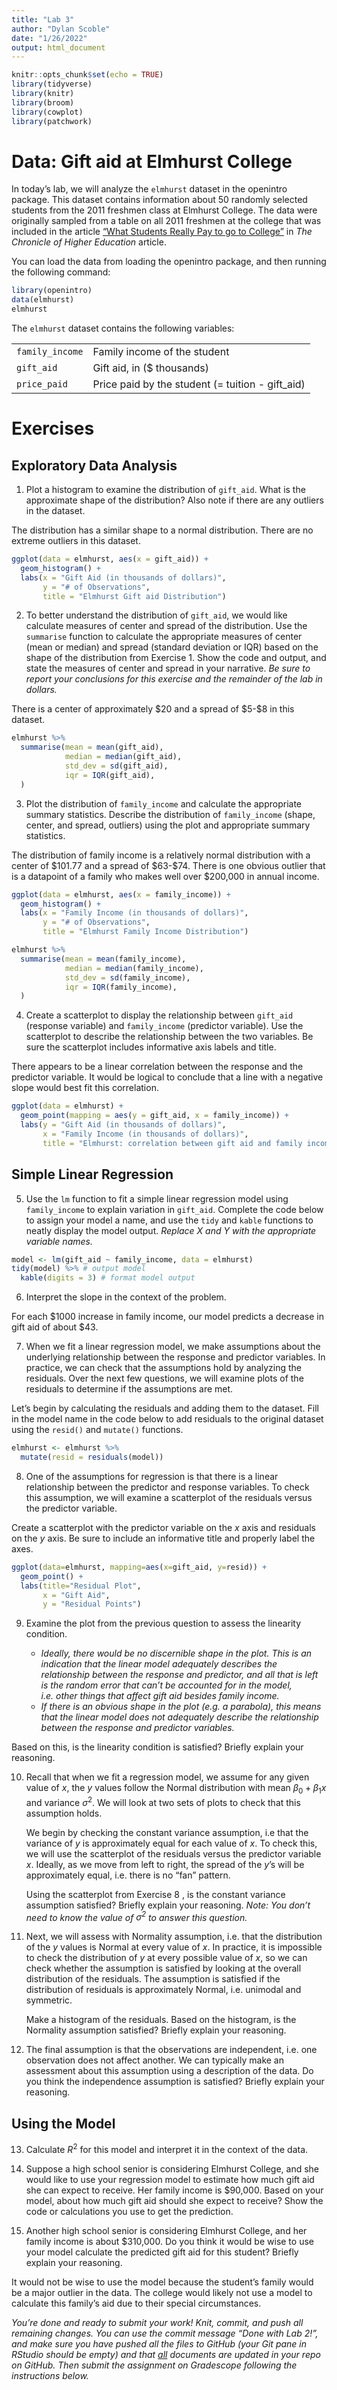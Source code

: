 ```yaml
---
title: "Lab 3"
author: "Dylan Scoble"
date: "1/26/2022"
output: html_document
---
```


```r
knitr::opts_chunk$set(echo = TRUE)
library(tidyverse)
library(knitr)
library(broom)
library(cowplot)
library(patchwork)
```

# Data: Gift aid at Elmhurst College

In today's lab, we will analyze the `elmhurst` dataset in the openintro package. This dataset contains information about 50 randomly selected students from the 2011 freshmen class at Elmhurst College. The data were originally sampled from a table on all 2011 freshmen at the college that was included in the article ["What Students Really Pay to go to College"](https://www.chronicle.com/article/What-Students-Really-Pay-to-Go/131435) in *The Chronicle of Higher Education* article.

You can load the data from loading the openintro package, and then running the following command: 

```r
library(openintro)
data(elmhurst)
elmhurst
```

The `elmhurst` dataset contains the following variables: 

|  |  |
|-----------|------------------------------------------|
| `family_income` | Family income of the student |
| `gift_aid` | Gift aid, in ($ thousands) |
| `price_paid` | Price paid by the student (= tuition - gift_aid) |

# Exercises 

## Exploratory Data Analysis

1. Plot a histogram to examine the distribution of `gift_aid`. What is the approximate shape of the distribution? Also note if there are any outliers in the dataset.

The distribution has a similar shape to a normal distribution. There are no extreme outliers in this dataset.

```r
ggplot(data = elmhurst, aes(x = gift_aid)) + 
  geom_histogram() + 
  labs(x = "Gift Aid (in thousands of dollars)", 
       y = "# of Observations", 
       title = "Elmhurst Gift aid Distribution")
```


2. To better understand the distribution of `gift_aid`, we would like calculate measures of center and spread of the distribution. Use the `summarise` function to calculate the appropriate measures of center (mean or median) and spread (standard deviation or IQR) based on the shape of the distribution from Exercise 1. Show the code and output, and state the measures of center and spread in your narrative. *Be sure to report your conclusions for this exercise and the remainder of the lab in dollars.*

There is a center of approximately $20 and a spread of $5-$8 in this  dataset.

```r
elmhurst %>%
  summarise(mean = mean(gift_aid),
            median = median(gift_aid),
            std_dev = sd(gift_aid),
            iqr = IQR(gift_aid),
  )
```


3. Plot the distribution of `family_income` and calculate the appropriate summary statistics. Describe the distribution of `family_income` (shape, center, and spread, outliers) using the plot and appropriate summary statistics.  

The distribution of family income is a relatively normal distribution with a center of $101.77 and a spread of $63-$74. There is one obvious outlier that is a datapoint of a family who makes well over $200,000 in annual income.

```r
ggplot(data = elmhurst, aes(x = family_income)) + 
  geom_histogram() + 
  labs(x = "Family Income (in thousands of dollars)", 
       y = "# of Observations", 
       title = "Elmhurst Family Income Distribution")

elmhurst %>%
  summarise(mean = mean(family_income),
            median = median(family_income),
            std_dev = sd(family_income),
            iqr = IQR(family_income),
  )
```


4. Create a scatterplot to display the relationship between `gift_aid` (response variable) and `family_income` (predictor variable). Use the scatterplot to describe the relationship between the two variables. Be sure the scatterplot includes informative axis labels and title.

There appears to be a linear correlation between the response and the predictor variable. It would be logical to conclude that a line with a negative slope would best fit this correlation.

```r
ggplot(data = elmhurst) + 
  geom_point(mapping = aes(y = gift_aid, x = family_income)) +
  labs(y = "Gift Aid (in thousands of dollars)",
       x = "Family Income (in thousands of dollars)",
       title = "Elmhurst: correlation between gift aid and family income")
```


## Simple Linear Regression

5. Use the `lm` function to fit a simple linear regression model using `family_income` to explain variation in `gift_aid`. Complete the code below to assign your model a name, and use the `tidy` and `kable` functions to neatly display the model output. *Replace X and Y with the appropriate variable names.*

```r
model <- lm(gift_aid ~ family_income, data = elmhurst)
tidy(model) %>% # output model
  kable(digits = 3) # format model output
```

6. Interpret the slope in the context of the problem.

For each $1000 increase in family income, our model predicts a decrease in gift aid of about $43.

7. When we fit a linear regression model, we make assumptions about the underlying relationship between the response and predictor variables. In practice, we can check that the assumptions hold by analyzing the residuals. Over the next few questions, we will examine plots of the residuals to determine if the assumptions are met.

Let's begin by calculating the residuals and adding them to the dataset. Fill in the model name in the code below to add residuals to the original dataset using the `resid()` and `mutate()` functions.

```r
elmhurst <- elmhurst %>%
  mutate(resid = residuals(model))
```

8. One of the assumptions for regression is that there is a linear relationship between the predictor and response variables. To check this assumption, we will examine a scatterplot of the residuals versus the predictor variable. 

Create a scatterplot with the predictor variable on the *x* axis and residuals on the *y* axis. Be sure to include an informative title and properly label the axes. 

```r
ggplot(data=elmhurst, mapping=aes(x=gift_aid, y=resid)) +
  geom_point() +
  labs(title="Residual Plot",
       x = "Gift Aid",
       y = "Residual Points")
```


9. Examine the plot from the previous question to assess the linearity condition.  

    - *Ideally, there would be no discernible shape in the plot. This is an indication that the linear model adequately describes the relationship between the response and predictor, and all that is left is the random error that can't be accounted for in the model, i.e. other things that affect gift aid besides family income.*
    - *If there is an obvious shape in the plot (e.g. a parabola), this means that the linear model does not adequately describe the relationship between the response and predictor variables.*

Based on this, is the linearity condition is satisfied? Briefly explain your reasoning. 

10. Recall that when we fit a regression model, we assume for any given value of $x$, the $y$ values follow the Normal distribution with mean $\beta_0 + \beta_1 x$ and variance $\sigma^2$. We will look at two sets of plots to check that this assumption holds.

    We begin by checking the constant variance assumption, i.e that the variance of $y$ is approximately equal for each value of $x$. To check this, we will use the scatterplot of the residuals versus the predictor variable $x$. Ideally, as we move from left to right, the spread of the $y$'s will be approximately equal, i.e. there is no "fan" pattern.

    Using the scatterplot from Exercise 8 , is the constant variance assumption satisfied? Briefly explain your reasoning. *Note: You don't need to know the value of $\sigma^2$ to answer this question.*


11. Next, we will assess with Normality assumption, i.e. that the distribution of the $y$ values is Normal at every value of $x$. In practice, it is impossible to check the distribution of $y$ at every possible value of $x$, so we can check whether the assumption is satisfied by looking at the overall distribution of the residuals. The assumption is satisfied if the distribution of residuals is approximately Normal, i.e. unimodal and symmetric.

    Make a histogram of the residuals. Based on the histogram, is the Normality assumption satisfied? Briefly explain your reasoning. 

12. The final assumption is that the observations are independent, i.e. one observation does not affect another. We can typically make an assessment about this assumption using a description of the data. Do you think the independence assumption is satisfied? Briefly explain your reasoning. 

## Using the Model

13. Calculate $R^2$ for this model and interpret it in the context of the data.


14. Suppose a high school senior is considering Elmhurst College, and she would like to use your regression model to estimate how much gift aid she can expect to receive. Her family income is $90,000. Based on your model, about how much gift aid should she expect to receive? Show the code or calculations you use to get the prediction. 

15. Another high school senior is considering Elmhurst College, and her family income is about $310,000. Do you think it would be wise to use your model calculate the predicted gift aid for this student?  Briefly explain your reasoning. 

It would not be wise to use the model because the student's family would be a major outlier in the data. The college would likely not use a model to calculate this family's aid due to their special circumstances.

*You're done and ready to submit your work! Knit, commit, and push all remaining changes. You can use the commit message "Done with Lab 2!", and make sure you have pushed all the files to GitHub (your Git pane in RStudio should be empty) and that <u>all</u> documents are updated in your repo on GitHub. Then submit the assignment on Gradescope following the instructions below.*